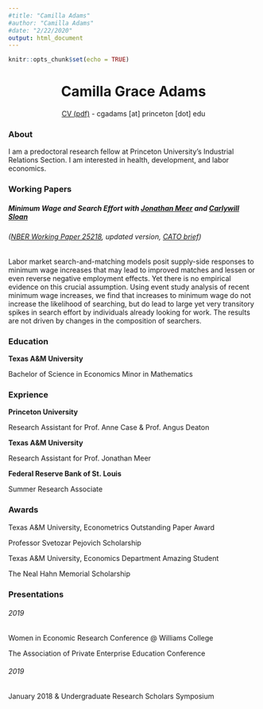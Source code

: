 ```yaml
---
#title: "Camilla Adams"
#author: "Camilla Adams"
#date: "2/22/2020"
output: html_document
---
```



```r
knitr::opts_chunk$set(echo = TRUE)
```
<center> <h1>Camilla Grace Adams</h1> </center>
<center>
[CV (pdf)](https://drive.google.com/file/d/1qH_867rB3vx-jIDTBNCMSC9eYW_JXWrn/view?usp=sharing) - cgadams [at] princeton [dot] edu 
</center>

### About
I am a predoctoral research fellow at Princeton University's Industrial Relations Section. I am interested in health, development, and labor economics.

### Working Papers
##### **Minimum Wage and Search Effort** *with [Jonathan Meer](http://people.tamu.edu/~jmeer/) and [Carlywill Sloan](https://carlywillsloan.com/)*
###### ([NBER Working Paper 25218](https://www.nber.org/papers/w25128), updated version, [CATO brief](https://www.cato.org/publications/research-briefs-economic-policy/minimum-wage-search-effort))
Labor market search-and-matching models posit supply-side responses to minimum wage increases that may lead to improved matches and lessen or even reverse negative employment effects. Yet there is no empirical evidence on this crucial assumption. Using event study analysis of recent minimum wage increases, we find that increases to minimum wage do not increase the likelihood of searching, but do lead to large yet very transitory spikes in search effort by individuals already looking for work. The results are not driven by changes in the composition of searchers.

### Education
**Texas A&M University**
<p>Bachelor of Science in Economics Minor in Mathematics</p>

### Exprience
**Princeton University**
<p> Research Assistant for Prof. Anne Case & Prof. Angus Deaton </p>

**Texas A&M University**
<p> Research Assistant for Prof. Jonathan Meer </p>

**Federal Reserve Bank of St. Louis**
<p> Summer Research Associate </p>

### Awards
<p> Texas A&M University, Econometrics Outstanding Paper Award </p>
<p> Professor Svetozar Pejovich Scholarship </p>
<p> Texas A&M University, Economics Department Amazing Student </p>
<p> The Neal Hahn Memorial Scholarship </p>

### Presentations
###### 2019
<p> Women in Economic Research Conference @ Williams College </p>
<p> The Association of Private Enterprise Education Conference </p>
###### 2019
<p> January 2018 & Undergraduate Research Scholars Symposium </p>
